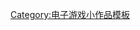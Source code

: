 {{asbox
| image     = Gamepad.svg
| pix       = 32
| subject   = 
| qualifier = 与[[贝塞斯达软件]]有关
| category  = 贝塞斯达软件小作品
| tempsort  = 1
| name      = Template:BethesdaSoftworks-stub
}}<noinclude>
[[Category:电子游戏小作品模板]]
</noinclude>